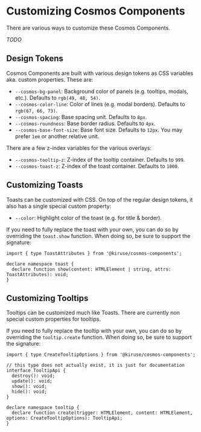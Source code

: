 # Customizing Cosmos Components
There are various ways to customize these Cosmos Components.

*TODO*

## Design Tokens
Cosmos Components are built with various design tokens as CSS variables
aka. custom properties. These are:

- `--cosmos-bg-panel`: Background color of panels (e.g. tooltips, modals, etc.). Defaults to `rgb(49, 48, 54)`.
- `--cosmos-color-line`: Color of lines (e.g. modal borders). Defaults to `rgb(67, 66, 73)`.
- `--cosmos-spacing`: Base spacing unit. Defaults to `8px`.
- `--cosmos-roundness`: Base border radius. Defaults to `4px`.
- `--cosmos-base-font-size`: Base font size. Defaults to `12px`. You may prefer `1em` or another relative unit.

There are a few z-index variables for the various overlays:

- `--cosmos-tooltip-z`: Z-index of the tooltip container. Defaults to `999`.
- `--cosmos-toast-z`: Z-index of the toast container. Defaults to `1000`.

## Customizing Toasts
Toasts can be customized with CSS. On top of the regular design tokens,
it also has a single special custom property:

- `--color`: Highlight color of the toast (e.g. for title & border).

If you need to fully replace the toast with your own, you can do so by
overriding the `toast.show` function. When doing so, be sure to support
the signature:

```tsx
import { type ToastAttributes } from '@kiruse/cosmos-components';

declare namespace toast {
  declare function show(content: HTMLElement | string, attrs: ToastAttributes): void;
}
```

## Customizing Tooltips
Tooltips can be customized much like Toasts. There are currently non
special custom properties for tooltips.

If you need to fully replace the tooltip with your own, you can do so by
overriding the `tooltip.create` function. When doing so, be sure to support
the signature:

```tsx
import { type CreateTooltipOptions } from '@kiruse/cosmos-components';

// this type does not actually exist, it is just for documentation
interface TooltipApi {
  destroy(): void;
  update(): void;
  show(): void;
  hide(): void;
}

declare namespace tooltip {
  declare function create(trigger: HTMLElement, content: HTMLElement, options: CreateTooltipOptions): TooltipApi;
}
```
